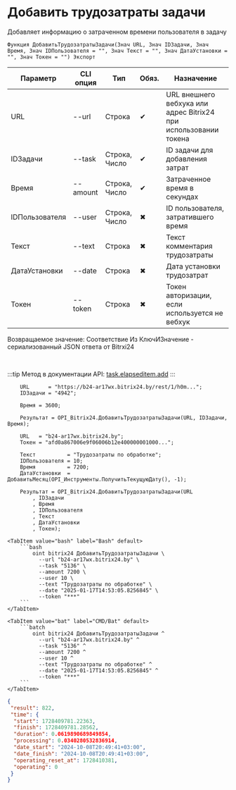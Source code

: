 ﻿---
sidebar_position: 1
---


# Добавить трудозатраты задачи
 Добавляет информацию о затраченном времени пользователя в задачу



`Функция ДобавитьТрудозатратыЗадачи(Знач URL, Знач IDЗадачи, Знач Время, Знач IDПользователя = "", Знач Текст = "", Знач ДатаУстановки = "", Знач Токен = "") Экспорт`

  | Параметр | CLI опция | Тип | Обяз. | Назначение |
  |-|-|-|-|-|
  | URL | --url | Строка | &#x2714; | URL внешнего вебхука или адрес Bitrix24 при использовании токена |
  | IDЗадачи | --task | Строка, Число | &#x2714; | ID задачи для добавления затрат |
  | Время | --amount | Строка, Число | &#x2714; | Затраченное время в секундах |
  | IDПользователя | --user | Строка, Число | &#x2716; | ID пользователя, затратившего время |
  | Текст | --text | Строка | &#x2716; | Текст комментария трудозатраты |
  | ДатаУстановки | --date | Строка | &#x2716; | Дата установки трудозатрат |
  | Токен | --token | Строка | &#x2716; | Токен авторизации, если используется не вебхук |

  
  Возвращаемое значение:   Соответствие Из КлючИЗначение - сериализованный JSON ответа от Bitrxi24

<br/>

:::tip
Метод в документации API: [task.elapseditem.add](https://dev.1c-bitrix.ru/rest_help/tasks/task/elapseditem/add.php)
:::
<br/>



```bsl title="Пример использования для 1С:Предприятие/OneScript"
    URL      = "https://b24-ar17wx.bitrix24.by/rest/1/h0m...";
    IDЗадачи = "4942";

    Время = 3600;

    Результат = OPI_Bitrix24.ДобавитьТрудозатратыЗадачи(URL, IDЗадачи, Время);

    URL   = "b24-ar17wx.bitrix24.by";
    Токен = "afd0a867006e9f06006b12e400000001000...";

    Текст          = "Трудозатраты по обработке";
    IDПользователя = 10;
    Время          = 7200;
    ДатаУстановки  = ДобавитьМесяц(OPI_Инструменты.ПолучитьТекущуюДату(), -1);

    Результат = OPI_Bitrix24.ДобавитьТрудозатратыЗадачи(URL
        , IDЗадачи
        , Время
        , IDПользователя
        , Текст
        , ДатаУстановки
        , Токен);
```
    

 <Tabs>
  
    <TabItem value="bash" label="Bash" default>
        ```bash
            oint bitrix24 ДобавитьТрудозатратыЗадачи \
              --url "b24-ar17wx.bitrix24.by" \
              --task "5136" \
              --amount 7200 \
              --user 10 \
              --text "Трудозатраты по обработке" \
              --date "2025-01-17T14:53:05.8256845" \
              --token "***"
        ```
    </TabItem>
  
    <TabItem value="bat" label="CMD/Bat" default>
        ```batch
            oint bitrix24 ДобавитьТрудозатратыЗадачи ^
              --url "b24-ar17wx.bitrix24.by" ^
              --task "5136" ^
              --amount 7200 ^
              --user 10 ^
              --text "Трудозатраты по обработке" ^
              --date "2025-01-17T14:53:05.8256845" ^
              --token "***"
        ```
    </TabItem>
</Tabs>


```json title="Результат"
{
 "result": 822,
 "time": {
  "start": 1728409781.22363,
  "finish": 1728409781.28562,
  "duration": 0.0619890689849854,
  "processing": 0.0340280532836914,
  "date_start": "2024-10-08T20:49:41+03:00",
  "date_finish": "2024-10-08T20:49:41+03:00",
  "operating_reset_at": 1728410381,
  "operating": 0
 }
}
```
